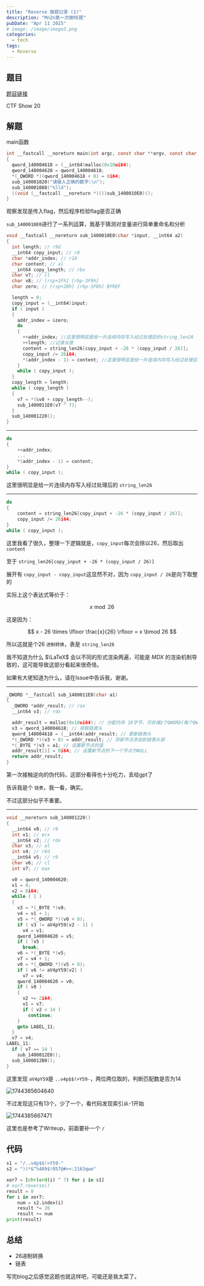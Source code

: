 ```yaml
---
title: "Reverse 做题记录 (1)"
description: "MnZn第一次做RE题"
pubDate: "Apr 11 2025"
# image: /image/image3.png
categories:
  - tech
tags:
  - Reverse
---
```


## 题目

[题目链接](https://ctf.show/challenges#%E9%80%86%E5%90%914-250)

CTF Show 20

## 解题

main函数

```c
int __fastcall __noreturn main(int argc, const char **argv, const char **envp)
{
  qword_140004618 = (__int64)malloc(0x10ui64);
  qword_140004620 = qword_140004618;
  *(_QWORD *)(qword_140004618 + 8) = 0i64;
  sub_140001020("请输入正确的数字:\n");
  sub_140001080("%lld");
  ((void (__fastcall __noreturn *)())sub_1400010E0)();
}
```

观察发现是传入flag，然后程序检验flag是否正确

`sub_1400010E0`进行了一系列运算，我基于猜测对变量进行简单重命名和分析

```c
void __fastcall __noreturn sub_1400010E0(char *input, __int64 a2)
{
  int length; // r9d
  __int64 copy_input; // r8
  char *addr_index; // r10
  char content; // al
  __int64 copy_length; // rbx
  char v7; // cl
  char v8; // [rsp+1Fh] [rbp-3F9h]
  char zero; // [rsp+20h] [rbp-3F8h] BYREF

  length = 0;
  copy_input = (__int64)input;
  if ( input )
  {
    addr_index = &zero;
    do
    {
      ++addr_index; //这里很明显是给一片连续内存写入经过处理后的string_len26
      ++length; //记录长度
      content = string_len26[copy_input + -26 * (copy_input / 26)];
      copy_input /= 26i64;
      *(addr_index - 1) = content; //这里很明显是给一片连续内存写入经过处理后的string_len26
    }
    while ( copy_input );
  }
  copy_length = length;
  while ( copy_length )
  {
    v7 = *(&v8 + copy_length--);
    sub_1400011E0(v7 ^ 7);
  }
  sub_140001220();
}
```

---

```c
do
{
    ++addr_index;
    ...
    *(addr_index - 1) = content; 
}
while ( copy_input );
```

这里很明显是给一片连续内存写入经过处理后的 `string_len26`

---

```c
do
{
    content = string_len26[copy_input + -26 * (copy_input / 26)];
    copy_input /= 26i64;
}
while ( copy_input );
```

这里我看了很久，整理一下逻辑就是，`copy_input`每次会除以26，然后取出 `content`

至于 `string_len26[copy_input + -26 * (copy_input / 26)]`

展开有 `copy_input - copy_input`这显然不对，因为 `copy_input / 26`是向下取整的

实际上这个表达式等价于：

$$
x \bmod 26
$$

这是因为：

$$
x - 26 \times \lfloor \frac{x}{26} \rfloor = x \bmod 26
$$

所以这就是个26 `进制转换`，表是 `string_len26`

我不知道为什么 $\LaTeX$ 会以不同的形式渲染两遍，可能是 _MDX_ 的渲染机制导致的，这可能导致这部分看起来很奇怪。

如果有大佬知道为什么，请在Issue中告诉我，谢谢。

---

```c
_QWORD *__fastcall sub_1400011E0(char a1)
{
  _QWORD *addr_result; // rax
  __int64 v3; // rdx

  addr_result = malloc(0x10ui64); // 分配内存 16字节，可存储2个QWORD(每个QWORD为8字节，即64位)
  v3 = qword_140004618; // 获取链表头
  qword_140004618 = (__int64)addr_result; // 更新链表头
  *(_QWORD *)(v3 + 8) = addr_result; // 将新节点添加到链表头部
  *(_BYTE *)v3 = a1; // 设置新节点的值
  addr_result[1] = 0i64; // 设置新节点的下一个节点为NULL
  return addr_result;
}
```

第一次接触逆向的伪代码，这部分看得也十分吃力，丢给gpt了

告诉我是个 `链表`，我一看，确实。

不过这部分似乎不重要。

---

```c
void __noreturn sub_140001220()
{
  __int64 v0; // r9
  int v1; // ecx
  __int64 v2; // rdx
  char v3; // al
  int v4; // r8d
  __int64 v5; // r9
  char v6; // cl
  int v7; // eax

  v0 = qword_140004620;
  v1 = 0;
  v2 = 0i64;
  while ( 1 )
  {
    v3 = *(_BYTE *)v0;
    v4 = v1 + 1;
    v5 = *(_QWORD *)(v0 + 8);
    if ( v3 != aV4pY59[v2 - 1] )
      v4 = v1;
    qword_140004620 = v5;
    if ( !v5 )
      break;
    v6 = *(_BYTE *)v5;
    v7 = v4 + 1;
    v0 = *(_QWORD *)(v5 + 8);
    if ( v6 != aV4pY59[v2] )
      v7 = v4;
    qword_140004620 = v0;
    if ( v0 )
    {
      v2 += 2i64;
      v1 = v7;
      if ( v2 < 14 )
        continue;
    }
    goto LABEL_11;
  }
  v7 = v4;
LABEL_11:
  if ( v7 == 14 )
    sub_1400012E0();
  sub_1400012B0();
}
```

这里发现 `aV4pY59`是 `..v4p$$!>Y59-`，两位两位取的，判断匹配数是否为14

![1744385604640](image/re1/1744385604640.png)

不过发现这只有13个，少了一个，看代码发现索引从-1开始

![1744385667471](image/re1/1744385667471.png)

这里也是参考了Writeup，前面要补一个 `/`

## 代码

```python
s1 = "/..v4p$$!>Y59-"
s2 = ")(*&^%489$!057@#><:2163qwe"

xor7 = [chr(ord(i) ^ 7) for i in s1]
# xor7.reverse()
result = 0
for i in xor7:
    num = s2.index(i)
    result *= 26
    result += num
print(result)
```

## 总结

- 26进制转换
- 链表

写完blog之后感觉这题也就这样吧，可能还是我太菜了。

